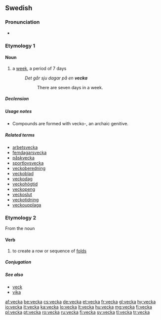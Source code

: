 ==Swedish==

===Pronunciation===
* {{homophones|väcka|lang=sv}}

===Etymology 1===
{{etyl|non|sv}} {{term|vika|lang=non}}

====Noun====
{{sv-noun|g=c}}

# a [[week]], a period of 7 days
#: ''Det går sju dagar på en '''vecka'''''
#:: There are seven days in a week.

=====Declension=====
{{sv-noun-reg-or|veck}}

=====Usage notes=====
* Compounds are formed with vecko-, an archaic genitive.

=====Related terms=====
* [[arbetsvecka]]
* [[femdagarsvecka]]
* [[påskvecka]]
* [[sportlovsvecka]]
* [[veckoberedning]]
* [[veckoblad]]
* [[veckodag]]
* [[veckohögtid]]
* [[veckopeng]]
* [[veckoslut]]
* [[veckotidning]]
* [[veckoupplaga]]

===Etymology 2===
From the noun {{term|veck||lang=sv|fold, crease}}

====Verb====
{{head|sv|verb}}

# to create a row or sequence of [[fold]]s

=====Conjugation=====
{{sv-conj-wk}}

=====See also=====
* [[veck]]
* [[vika]]

[[af:vecka]]
[[be:vecka]]
[[cs:vecka]]
[[de:vecka]]
[[et:vecka]]
[[fr:vecka]]
[[gl:vecka]]
[[hy:vecka]]
[[io:vecka]]
[[it:vecka]]
[[ka:vecka]]
[[lo:vecka]]
[[lt:vecka]]
[[hu:vecka]]
[[mg:vecka]]
[[fj:vecka]]
[[pl:vecka]]
[[pt:vecka]]
[[ro:vecka]]
[[ru:vecka]]
[[fi:vecka]]
[[sv:vecka]]
[[tl:vecka]]
[[tr:vecka]]